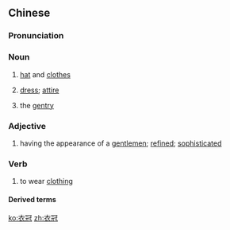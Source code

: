 ==Chinese==
{{zh-forms}}

===Pronunciation===
{{zh-pron
|m=yīguān
|mn=i-koan
|cat=n,a,v
}}

===Noun===
{{zh-noun}}

# {{qualifier|literally}} [[hat]] and [[clothes]]
# {{qualifier|by extension}} [[dress]]; [[attire]]
# {{qualifier|by extension}} the [[gentry]]

===Adjective===
{{zh-adj}}

# having the appearance of a [[gentlemen]]; [[refined]]; [[sophisticated]]

===Verb===
{{zh-verb}}

# to wear [[clothing]]

====Derived terms====
{{zh-der|衣冠楚楚|衣冠墓|衣冠禽獸|衣冠冢}}

[[ko:衣冠]]
[[zh:衣冠]]
